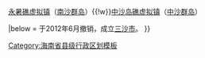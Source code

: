 {{Navbox
|name = 海南省西沙群岛、南沙群岛、中沙群岛办事处行政区划
|title = 原[[海南省西沙群岛、南沙群岛、中沙群岛办事处]]行政区划
|above = 隶属：[[中华人民共和国]][[海南省]]　　[[海南省西沙群岛、南沙群岛、中沙群岛办事处|办事处]]驻：[[西沙群岛]][[永兴岛]]
|state = {{{state<includeonly>|collapsed</includeonly>}}}

|group1 = 3虚拟[[镇]]
|list1 = [[永兴岛虚拟镇]]（[[西沙群岛]]）{{!w}}[[永暑礁虚拟镇]]（[[南沙群岛]]）{{!w}}[[中沙岛礁虚拟镇]]（[[中沙群岛]]） 

|below = 于2012年6月撤销，成立[[三沙市]]。
}}<noinclude>
[[Category:海南省县级行政区划模板]]
</noinclude>